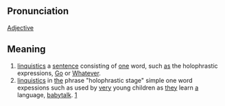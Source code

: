 ==Pronunciation==

[[Adjective]]

==Meaning==
# [[linguistic terminology|linquistics]] a [[sentence]] consisting of [[one]] word, such [[as]] the holophrastic expressions, [[Go]] or [[Whatever]].
# [[linguistic terminology|linquistics]] in [[the]] phrase "holophrastic stage" simple one word expessions such as used by [[very]] young children as [[they]] learn [[a]] language, [[babytalk]]. [http://www.geocities.com/delovist3/guide2.html]